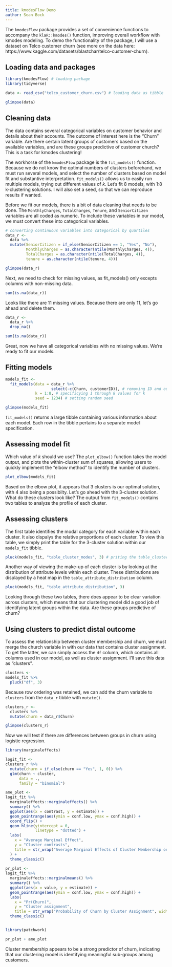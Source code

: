```yaml
---
title: kmodesFlow Demo
author: Sean Bock
---
```


The `kmodesFlow` package provides a set of convenience functions to accompany the `klaR::kmodes()` function, improving overall workflow with kmodes modeling. To demo the functionality of the package, I will use a dataset on Telco customer churn (see more on the data here: https://www.kaggle.com/datasets/blastchar/telco-customer-churn).

## Loading data and packages 

```r
library(kmodesFlow) # loading package
library(tidyverse)

data <- read_csv("telco_customer_churn.csv") # loading data as tibble

glimpse(data)
```
## Cleaning data
The data contains several categorical variables on customer behavior and details about their accounts. The outcome of interest here is the "Churn" variable. Are there certain latent groups of customers based on the available variables, and are these groups predictive of customer church? This is a task for kmodes clustering! 

The workhorse of the `kmodesFlow` package is the `fit_models()` function. Because we do not know the optimal numbers of clusters beforehand, we must run several models, and select the number of clusters based on model fit and substantive interpretation. `fit_models()` allows us to easily run multiple models, trying out different values of $k$. Let's fit 8 models, with 1:8 k-clustering solutions. I will also set a seed, so that we can reproduce results if wanted.

Before we fit our models, there is a bit of data cleaning that needs to be done. The `MonthlyCharges`, `TotalCharges`, `Tenure`, and `SeniorCitizen` variables are all coded as numeric. To include these variables in our model, we must convert these into categorical variables.
 
```r
# converting continuous variables into categorical by quartiles
data_r <- 
  data %>%
  mutate(SeniorCitizen = if_else(SeniorCitizen == 1, "Yes", "No"),
         MonthlyCharges = as.character(ntile(MonthlyCharges, 4)), 
         TotalCharges = as.character(ntile(TotalCharges, 4)),
         tenure = as.character(ntile(tenure, 4)))

glimpse(data_r)
```
Next, we need to check for missing values, as fit_models() only excepts columns with non-missing data.


```r
sum(is.na(data_r))
```
Looks like there are 11 missing values. Because there are only 11, let's go ahead and delete them. 


```r
data_r <-
  data_r %>% 
  drop_na()

sum(is.na(data_r))
```

Great, now we have all categorical variables with no missing values. We're ready to fit our models. 

## Fitting models

```r
models_fit <- 
  fit_models(data = data_r %>% 
                    select(-c(Churn, customerID)), # removing ID and outcome variable (churn)
             k = 1:8, # specificying 1 through 8 values for k
             seed = 1234) # setting random seed
```

```r
glimpse(models_fit)
```
`fit_models()` returns a large tibble containing various information about each model. Each row in the tibble pertains to a separate model specification. 

## Assessing model fit
Which value of $k$ should we use? The `plot_elbow()` function takes the model output, and plots the within-cluster sum of squares, allowing users to quickly implement the "elbow method" to identify the number of clusters. 

```r
plot_elbow(models_fit)
```

Based on the elbow plot, it appears that 3 clusters is our optimal solution, with 4 also being a possibilty. Let's go ahead with the 3-cluster solution. What do these clusters look like? The output from `fit_models()` contains two tables to analyze the profile of each cluster. 

## Assessing clusters 

The first table identifies the modal category for each variable within each cluster. It also dispalys the relative proportions of each cluster. To view this table, we simply print the table for the 3-cluster solution within our `models_fit` tibble. 

```r
pluck(models_fit, "table_cluster_modes", 3) # priting the table_cluster_modes column in the 3rd row
```

Another way of viewing the make-up of each cluster is by looking at the distribution of attribute levels within each cluster. These distributions are displayed by a heat map in the `table_attribute_distribution` column. 

```r
pluck(models_fit, "table_attribute_distribution", 3)
```

Looking through these two tables, there does appear to be clear variation across clusters, which means that our clustering model did a good job of identifying latent groups within the data. Are these groups predictive of churn? 

## Using clusters to predict distal outcome

To assess the relationship between cluster membership and churn, we must merge the church variable in with our data that contains cluster assignment. To get the latter, we can simply access the `df` column, which contains all columns used in our model, as well as cluster assignment. I'll save this data as "clusters".

```r
clusters <- 
models_fit %>% 
  pluck("df", 3)
```

Because row ordering was retained, we can add the churn variable to `clusters` from the `data_r` tibble with `mutate()`. 

```r
clusters_r <- 
  clusters %>% 
  mutate(churn = data_r$Churn)

glimpse(clusters_r)
```
Now we will test if there are differences between groups in churn using logistic regression.


```r
library(marginaleffects)

logit_fit <- 
clusters_r %>% 
  mutate(churn = if_else(churn == "Yes", 1, 0)) %>% 
  glm(churn ~ cluster,
      data = .,
      family = "binomial") 

ame_plot <- 
logit_fit %>% 
  marginaleffects::marginaleffects() %>% 
  summary() %>% 
  ggplot(aes(x = contrast, y = estimate)) +
  geom_pointrange(aes(ymin = conf.low, ymax = conf.high)) +
  coord_flip() +
  geom_hline(yintercept = 0,
             linetype = "dotted") +
  labs(
    x = "Average Marginal Effect",
    y = "Cluster contrasts",
    title = str_wrap("Average Marginal Effects of Cluster Membership on Customer Churn", width = 40)
  ) +
  theme_classic()
  
pr_plot <-
logit_fit %>% 
  marginaleffects::marginalmeans() %>% 
  summary() %>% 
  ggplot(aes(x = value, y = estimate)) +
  geom_pointrange(aes(ymin = conf.low, ymax = conf.high)) +
  labs(
    x = "Pr(Churn)",
    y = "Cluster assignment",
    title = str_wrap("Probability of Churn by Cluster Assignment", width = 40)) +
  theme_classic()


library(patchwork)

pr_plot + ame_plot 
```

Cluster membership appears to be a strong predictor of churn, indicating that our clustering model is identifying meaningful sub-groups among customers.
